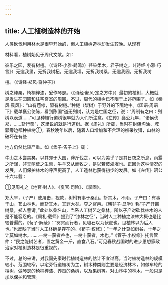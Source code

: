 ```yaml
---
---
---
```

title: 人工植树造林的开始
---



人类砍伐利用林木是很早开始的，但人工植树造林却发生较晚。从现有

材料看，植树始见于周代文献。如：

彼乐之园，爰有树檀。（《诗经·小雅·鹤鸣》）荏染柔木，君子树之。（《诗经·小雅·巧言》）无逾我里，无折我树杞，无逾我墙，无折我树桑，无逾我园，无折我树

檀。（《诗经·郑风·将仲子》）

树之棒栗，椅桐梓漆，爰作琴瑟。（《诗经·鄘风·定之方中》）最初的植树，大概就是发生在园圃和住宅宫室的周围。不过，周代的植树已不限于上述范围了。如《秦风·晨风》：“山有苞棣，隰有树檖。”种檖（梨树）于野外的下隰地中。《国语·周语下》载单襄公使陈，看到陈国“道无列树，认为是亡国之征，说：“周制有之曰：列树以表道……”可见种植行道树很早就为人们所注意。《左传》襄公九年，“诸侯伐郑，……斩行栗”，这里说的就是行道树。据《周礼》所载，当时在封疆沟涂、城郭旁边都种植树①。春秋晚年以后，随着人口增加和不合理的樵采牧猎，山林的破坏在有些

地方仍然比较严重。如《孟子·告子上》载：

牛山之木尝美矣，以其郊于大国，斧斤伐之，可以为美乎？是其日夜之所息，雨露之所润，非无萌蘖之生焉，牛羊又从而牧之，是以若彼濯濯也。正因为这种情况的发展，人们保护林木的呼声更高了，人工造林也获得初步的发展。如《左传》昭公十六年载：

①见周礼之《地官·封人》、《夏官·司险》、《掌固》。

郑大旱，（子产）使屠击，视款，树柎有事于桑山。斩其木，不雨。子产曰：有事于山，艺山林也，而斩其木，其罪大矣。夺之官邑。《韩非子·显学》称“子产开亩树桑，郑人訾谤。”此处以桑名山，当系人工树艺之桑林。所以子产对砍伐林木的人是不能容忍的。《周礼·载师》提到了“漆林之征”，当时人工种植之漆林大概也是比较普遍的。《荀子·解蔽》：“冥冥而行者，见寝石以为伏虎也。见植林以为后人也。”也反映了当时人工林确是存在的。《荀子·权修》：“一年之计莫如树谷，十年之计莫如树木。……一树一获者谷也，一树十获者，木也。”《管子·小权修》托言管仲：“民之能树艺者，置之黄金一斤，直食八石。”可见春秋战国时的进步思想家政治家对植树造林是很重视的。

不过，总的来讲，对我国先秦时代植树造林的估计不宜过高。当时植树造林的规模较小，范围较窄，以宅旁行道植树为主，树木种类则主要是经济林木，如做车轮的檀树、做琴瑟的椅桐梓漆、养蚕的桑树，以及果树等。对山林中的林木，一般只是加以保护和管理。